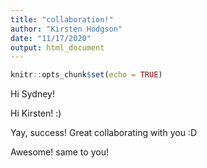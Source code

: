 ```yaml
---
title: "collaboration!"
author: "Kirsten Hodgson"
date: "11/17/2020"
output: html_document
---
```


```r
knitr::opts_chunk$set(echo = TRUE)
```

Hi Sydney!

Hi Kirsten! :)

Yay, success! Great collaborating with you :D

Awesome! same to you!
